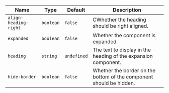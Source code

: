 
  | Name | Type | Default | Description |
| --- | --- | --- | --- |
| `align-heading-right` | `boolean` | `false` | CWhether the heading should be right aligned. |
| `expanded` | `boolean` | `false` | Whether the component is expanded. |
| `heading` | `string` | `undefined` | The text to display in the heading of the expansion component. |
| `hide-border` | `boolean` | `false` | Whether the border on the bottom of the component should be hidden. |


